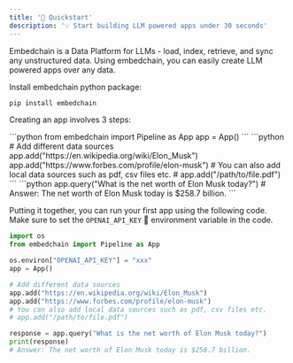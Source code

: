 ```yaml
---
title: '🚀 Quickstart'
description: '💡 Start building LLM powered apps under 30 seconds'
---
```


Embedchain is a Data Platform for LLMs - load, index, retrieve, and sync any unstructured data. Using embedchain, you can easily create LLM powered apps over any data. 

Install embedchain python package:

```bash
pip install embedchain
```

Creating an app involves 3 steps:

<Steps>
  <Step title="⚙️ Import app instance">
```python
from embedchain import Pipeline as App
app = App()
```
  </Step>
  <Step title="🗃️ Add data sources">
```python
# Add different data sources
app.add("https://en.wikipedia.org/wiki/Elon_Musk")
app.add("https://www.forbes.com/profile/elon-musk")
# You can also add local data sources such as pdf, csv files etc.
# app.add("/path/to/file.pdf")
```
  </Step>
  <Step title="💬 Query or chat or search context on your data">
```python
app.query("What is the net worth of Elon Musk today?")
# Answer: The net worth of Elon Musk today is $258.7 billion.
```
  </Step>
</Steps>

Putting it together, you can run your first app using the following code. Make sure to set the `OPENAI_API_KEY` 🔑 environment variable in the code.

```python
import os
from embedchain import Pipeline as App

os.environ["OPENAI_API_KEY"] = "xxx"
app = App()

# Add different data sources
app.add("https://en.wikipedia.org/wiki/Elon_Musk")
app.add("https://www.forbes.com/profile/elon-musk")
# You can also add local data sources such as pdf, csv files etc.
# app.add("/path/to/file.pdf")

response = app.query("What is the net worth of Elon Musk today?")
print(response)
# Answer: The net worth of Elon Musk today is $258.7 billion.
```
